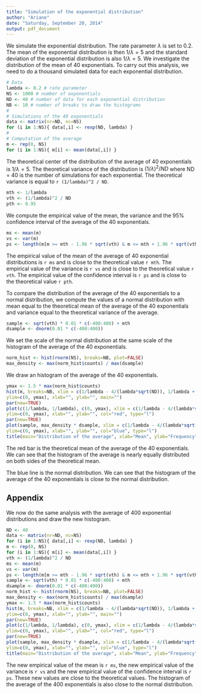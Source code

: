 ---
title: "Simulation of the exponential distribution"
author: "Ariane"
date: "Saturday, September 20, 2014"
output: pdf_document
---

We simulate the exponential distribution. The rate parameter $\lambda$ is set to 0.2. The mean of the exponential distribution is then $1/\lambda = 5$ and the standard deviation of the exponential distribution is also $1/\lambda = 5$. We investigate the distribution of the mean of 40 exponentials. To carry out this analysis, we need to do a thousand simulated data for each exponential distribution.

```{r}
# Data
lambda <- 0.2 # rate parameter
NS <- 1000 # number of exponentials
ND <- 40 # number of data for each exponential distribution
NB <- 10 # number of breaks to draw the histograms
#
# Simulations of the 40 exponentials
data <- matrix(nr=ND, nc=NS)
for (i in 1:NS){ data[,i] <- rexp(ND, lambda) }
#
# Computation of the average
m <- rep(0, NS)
for (i in 1:NS){ m[i] <- mean(data[,i]) }
```

The theoretical center of the distribution of the average of 40 exponentials is $1/\lambda = 5$. The theoretical variance of the distribution is $(1/\lambda)^2 / ND$ where ND = 40 is the number of simulations for each exponential. The theoretical variance is equal to `r (1/lambda)^2 / ND`.

```{r}
mth <- 1/lambda
vth <- (1/lambda)^2 / ND
pth <- 0.95
```

We compute the empirical value of the mean, the variance and the 95% confidence interval of the average of the 40 exponentials.

```{r}
ms <- mean(m)
vs <- var(m)
ps <- length(m[m >= mth - 1.96 * sqrt(vth) & m <= mth + 1.96 * sqrt(vth)]) / NS
```

The empirical value of the mean of the average of 40 exponential distributions is `r ms` and is close to the theoretical value `r mth`. The empirical value of the variance is `r vs` and is close to the theoretical value `r vth`. The empirical value of the confidence interval is `r ps` and is close to the theoretical value `r pth`.

To compare the distribution of the average of the 40 exponentials to a normal distribution, we compute the values of a normal distribution with mean equal to the theoretical mean of the average of the 40 exponentials and variance equal to the theoretical variance of the average.

```{r}
sample <- sqrt(vth) * 0.01 * c(-400:400) + mth
dsample <- dnorm(0.01 * c(-400:400))
```

We set the scale of the normal distribution at the same scale of the histogram of the average of the 40 exponentials.

```{r}
norm_hist <- hist(rnorm(NS), breaks=NB, plot=FALSE)
max_density <- max(norm_hist$counts) / max(dsample)
```

We draw an histogram of the average of the 40 exponentials.

```{r, echo=FALSE}
ymax <- 1.5 * max(norm_hist$counts)
hist(m, breaks=NB, xlim = c(1/lambda - 4/(lambda*sqrt(ND)), 1/lambda + 4/(lambda*sqrt(ND))),
ylim=c(0, ymax), xlab="", ylab="", main="")
par(new=TRUE)
plot(c(1/lambda, 1/lambda), c(0, ymax), xlim = c(1/lambda - 4/(lambda*sqrt(ND)), 1/lambda + 4/(lambda*sqrt(ND))),
ylim=c(0, ymax), xlab="", ylab="", col="red", type="l")
par(new=TRUE)
plot(sample, max_density * dsample, xlim = c(1/lambda - 4/(lambda*sqrt(ND)), 1/lambda + 4/(lambda*sqrt(ND))),
ylim=c(0, ymax), xlab="", ylab="", col="blue", type="l") 
title(main="Distribution of the average", xlab="Mean", ylab="Frequency")
```

The red bar is the theoretical mean of the average of the 40 exponentials. We can see that the histogram of the average is nearly equally distributed on both sides of the theoretical mean.

The blue line is the normal distribution. We can see that the histogram of the average of the 40 exponentials is close to the normal distribution.

## Appendix

We now do the same analysis with the average of 400 exponential distributions and draw the new histogram.

```{r, echo=FALSE}
ND <- 40
data <- matrix(nr=ND, nc=NS)
for (i in 1:NS){ data[,i] <- rexp(ND, lambda) }
m <- rep(0, NS)
for (i in 1:NS){ m[i] <- mean(data[,i]) }
vth <- (1/lambda)^2 / ND
ms <- mean(m)
vs <- var(m)
ps <- length(m[m >= mth - 1.96 * sqrt(vth) & m <= mth + 1.96 * sqrt(vth)]) / NS
sample <- sqrt(vth) * 0.01 * c(-400:400) + mth
dsample <- dnorm(0.01 * c(-400:400))
norm_hist <- hist(rnorm(NS), breaks=NB, plot=FALSE)
max_density <- max(norm_hist$counts) / max(dsample)
ymax <- 1.5 * max(norm_hist$counts)
hist(m, breaks=NB, xlim = c(1/lambda - 4/(lambda*sqrt(ND)), 1/lambda + 4/(lambda*sqrt(ND))),
ylim=c(0, ymax), xlab="", ylab="", main="")
par(new=TRUE)
plot(c(1/lambda, 1/lambda), c(0, ymax), xlim = c(1/lambda - 4/(lambda*sqrt(ND)), 1/lambda + 4/(lambda*sqrt(ND))),
ylim=c(0, ymax), xlab="", ylab="", col="red", type="l")
par(new=TRUE)
plot(sample, max_density * dsample, xlim = c(1/lambda - 4/(lambda*sqrt(ND)), 1/lambda + 4/(lambda*sqrt(ND))),
ylim=c(0, ymax), xlab="", ylab="", col="blue", type="l") 
title(main="Distribution of the average", xlab="Mean", ylab="Frequency")
```

The new empirical value of the mean is `r ms`, the new empirical value of the variance is `r vs` and the new empirical value of the confidence interval is `r ps`. These new values are close to the theoretical values. The histogram of the average of the 400 exponentials is also close to the normal distribution.
